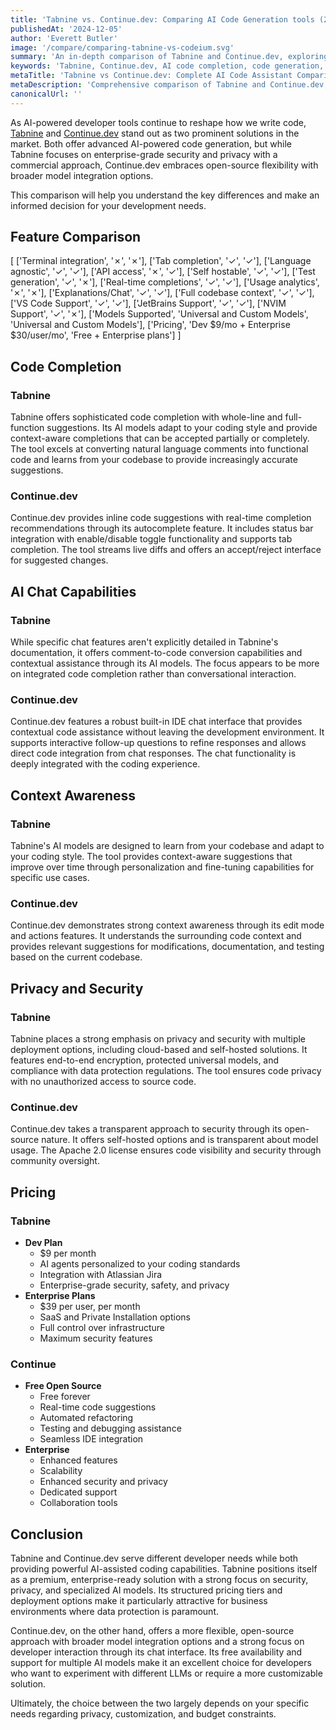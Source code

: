 ```yaml
---
title: 'Tabnine vs. Continue.dev: Comparing AI Code Generation tools (2025)'
publishedAt: '2024-12-05'
author: 'Everett Butler'
image: '/compare/comparing-tabnine-vs-codeium.svg'
summary: 'An in-depth comparison of Tabnine and Continue.dev, exploring their features, pricing, and capabilities to help developers choose the right AI coding assistant'
keywords: 'Tabnine, Continue.dev, AI code completion, code generation, developer tools, IDE integration, AI coding assistant, code automation'
metaTitle: 'Tabnine vs Continue.dev: Complete AI Code Assistant Comparison (2025)'
metaDescription: 'Comprehensive comparison of Tabnine and Continue.dev, analyzing features, pricing, and capabilities to help developers choose the best AI coding assistant for their needs'
canonicalUrl: ''
---
```


As AI-powered developer tools continue to reshape how we write code, [Tabnine](https://www.tabnine.com/) and [Continue.dev](https://www.continue.dev/) stand out as two prominent solutions in the market. Both offer advanced AI-powered code generation, but while Tabnine focuses on enterprise-grade security and privacy with a commercial approach, Continue.dev embraces open-source flexibility with broader model integration options. 

This comparison will help you understand the key differences and make an informed decision for your development needs.

## Feature Comparison

[
    ['Terminal integration', '✗', '✗'],
    ['Tab completion', '✓', '✓'],
    ['Language agnostic', '✓', '✓'],
    ['API access', '✗', '✓'],
    ['Self hostable', '✓', '✓'],
    ['Test generation', '✓', '✗'],
    ['Real-time completions', '✓', '✓'],
    ['Usage analytics', '✗', '✗'],
    ['Explanations/Chat', '✓', '✓'],
    ['Full codebase context', '✓', '✓'],
    ['VS Code Support', '✓', '✓'],
    ['JetBrains Support', '✓', '✓'],
    ['NVIM Support', '✓', '✗'],
    ['Models Supported', 'Universal and Custom Models', 'Universal and Custom Models'],
    ['Pricing', 'Dev $9/mo + Enterprise $30/user/mo', 'Free + Enterprise plans']
]

## Code Completion

### Tabnine
Tabnine offers sophisticated code completion with whole-line and full-function suggestions. Its AI models adapt to your coding style and provide context-aware completions that can be accepted partially or completely. The tool excels at converting natural language comments into functional code and learns from your codebase to provide increasingly accurate suggestions.

### Continue.dev
Continue.dev provides inline code suggestions with real-time completion recommendations through its autocomplete feature. It includes status bar integration with enable/disable toggle functionality and supports tab completion. The tool streams live diffs and offers an accept/reject interface for suggested changes.

## AI Chat Capabilities

### Tabnine
While specific chat features aren't explicitly detailed in Tabnine's documentation, it offers comment-to-code conversion capabilities and contextual assistance through its AI models. The focus appears to be more on integrated code completion rather than conversational interaction.

### Continue.dev
Continue.dev features a robust built-in IDE chat interface that provides contextual code assistance without leaving the development environment. It supports interactive follow-up questions to refine responses and allows direct code integration from chat responses. The chat functionality is deeply integrated with the coding experience.

## Context Awareness

### Tabnine
Tabnine's AI models are designed to learn from your codebase and adapt to your coding style. The tool provides context-aware suggestions that improve over time through personalization and fine-tuning capabilities for specific use cases.

### Continue.dev
Continue.dev demonstrates strong context awareness through its edit mode and actions features. It understands the surrounding code context and provides relevant suggestions for modifications, documentation, and testing based on the current codebase.

## Privacy and Security

### Tabnine
Tabnine places a strong emphasis on privacy and security with multiple deployment options, including cloud-based and self-hosted solutions. It features end-to-end encryption, protected universal models, and compliance with data protection regulations. The tool ensures code privacy with no unauthorized access to source code.

### Continue.dev
Continue.dev takes a transparent approach to security through its open-source nature. It offers self-hosted options and is transparent about model usage. The Apache 2.0 license ensures code visibility and security through community oversight.

## Pricing

### Tabnine
- **Dev Plan**
  - $9 per month
  - AI agents personalized to your coding standards
  - Integration with Atlassian Jira
  - Enterprise-grade security, safety, and privacy
- **Enterprise Plans**
  - $39 per user, per month
  - SaaS and Private Installation options
  - Full control over infrastructure
  - Maximum security features

### Continue
- **Free Open Source**
  - Free forever
  - Real-time code suggestions
  - Automated refactoring
  - Testing and debugging assistance
  - Seamless IDE integration
- **Enterprise**
  - Enhanced features
  - Scalability
  - Enhanced security and privacy
  - Dedicated support
  - Collaboration tools

## Conclusion

Tabnine and Continue.dev serve different developer needs while both providing powerful AI-assisted coding capabilities. Tabnine positions itself as a premium, enterprise-ready solution with a strong focus on security, privacy, and specialized AI models. Its structured pricing tiers and deployment options make it particularly attractive for business environments where data protection is paramount.

Continue.dev, on the other hand, offers a more flexible, open-source approach with broader model integration options and a strong focus on developer interaction through its chat interface. Its free availability and support for multiple AI models make it an excellent choice for developers who want to experiment with different LLMs or require a more customizable solution.

Ultimately, the choice between the two largely depends on your specific needs regarding privacy, customization, and budget constraints.
